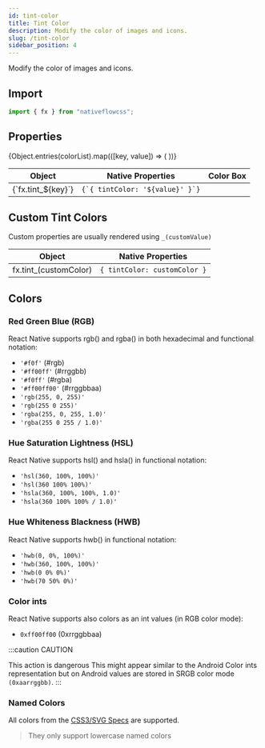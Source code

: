 ```yaml
---
id: tint-color
title: Tint Color
description: Modify the color of images and icons.
slug: /tint-color
sidebar_position: 4
---
```



Modify the color of images and icons.

## Import

```js title="src/screens/Component.js"
import { fx } from "nativeflowcss";
```

## Properties

<div class="scrollable-box">
  <table>
    <thead>
      <tr>
        <th>Object</th>
        <th>Native Properties</th>
        <th>Color Box</th>
      </tr>
    </thead>
    <tbody>
      {Object.entries(colorList).map(([key, value]) => (
        <React.Fragment key={key}>
          <tr>
            <td>{`fx.tint_${key}`}</td>
            <td>
              <code>{`{ tintColor: '${value}' }`}</code>
            </td>
            <td>
              <div
                style={{
                  width: "20px",
                  border: `1px solid #606770`,
                  margin: "auto",
                  height: "20px",
                  backgroundColor: `${value}`,
                }}
              ></div>
            </td>
          </tr>
        </React.Fragment>
      ))}
    </tbody>
  </table>
</div>

## Custom Tint Colors

Custom properties are usually rendered using `_(customValue)`

| Object                 | Native Properties            |
| ---------------------- | ---------------------------- |
| fx.tint_(customColor) | `{ tintColor: customColor }` |

## Colors

### Red Green Blue (RGB)

React Native supports rgb() and rgba() in both hexadecimal and functional notation:

- `'#f0f'` (#rgb)
- `'#ff00ff'` (#rrggbb)
- `'#f0ff'` (#rgba)
- `'#ff00ff00'` (#rrggbbaa)
- `'rgb(255, 0, 255)'`
- `'rgb(255 0 255)'`
- `'rgba(255, 0, 255, 1.0)'`
- `'rgba(255 0 255 / 1.0)'`

### Hue Saturation Lightness (HSL)

React Native supports hsl() and hsla() in functional notation:

- `'hsl(360, 100%, 100%)'`
- `'hsl(360 100% 100%)'`
- `'hsla(360, 100%, 100%, 1.0)'`
- `'hsla(360 100% 100% / 1.0)'`

### Hue Whiteness Blackness (HWB)

React Native supports hwb() in functional notation:

- `'hwb(0, 0%, 100%)'`
- `'hwb(360, 100%, 100%)'`
- `'hwb(0 0% 0%)'`
- `'hwb(70 50% 0%)'`

### Color ints

React Native supports also colors as an int values (in RGB color mode):

- `0xff00ff00` (0xrrggbbaa)

:::caution CAUTION

This action is dangerous
This might appear similar to the Android Color ints representation but on Android values are stored in SRGB color mode `(0xaarrggbb)`.
:::

### Named Colors

All colors from the [CSS3/SVG Specs](https://www.w3.org/TR/css-color-3/#svg-color) are supported.

> They only support lowercase named colors
